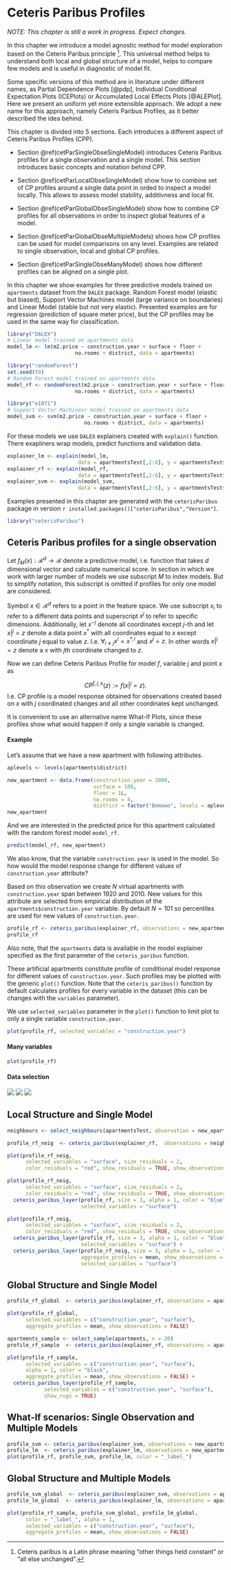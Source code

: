 # Ceteris Paribus Profiles {#ceterisParibus}

*NOTE: This chapter is still a work in progress. Expect changes.*

In this chapter we introduce a model agnostic method for model exploration based on the Ceteris Paribus principle ^[Ceteris paribus is a Latin phrase meaning  "other things held constant" or "all else unchanged".]. This universal method helps to understand both local and global structure of a model, helps to compare few models and is useful in diagnostic of model fit.

Some specific versions of this method are in literature under different names, as Partial Dependence Plots [@pdp], Individual Conditional Expectation Plots (ICEPlots) or Accumulated Local Effects Plots [@ALEPlot]. Here we present an uniform yet more extensible approach. We adopt a new name for this approach, namely Ceteris Paribus Profiles, as it better described the idea behind.

This chapter is divided into 5 sections. Each introduces a different aspect of Ceteris Paribus Profiles (CPP).

* Section \@ref(cetParSingleObseSingleModel) introduces Ceteris Paribus profiles for a single observation and a single model. This section introduces basic concepts and notation behind CPP.

* Section \@ref(cetParLocalObseSingleModel) show how to combine set of CP profiles around a single data point in orded to inspect a model locally. This allows to assess model stability, additivness and local fit.

* Section \@ref(cetParGlobalObseSingleModel) show how to combine CP profiles for all observations in order to inspect global features of a model. 

* Section \@ref(cetParGlobalObseMultipleModels) shows how CP profiles can be used for model comparisons on any level. Examples are related to single observation, local and global CP profiles.

* Section \@ref(cetParSingleObseManyModel) shows how different profiles can be aligned on a single plot.


In this chapter we show examples for three predictive models trained on `apartments` dataset from the `DALEX` package. Random Forest model (elastic but biased), Support Vector Machines model (large variance on boundaries) and Linear Model (stable but not very elastic). 
Presented examples are for regression (prediction of square meter price), but the CP profiles may be used in the same way for classification.


```r
library("DALEX")
# Linear model trained on apartments data
model_lm <- lm(m2.price ~ construction.year + surface + floor + 
                      no.rooms + district, data = apartments)

library("randomForest")
set.seed(59)
# Random Forest model trained on apartments data
model_rf <- randomForest(m2.price ~ construction.year + surface + floor + 
                      no.rooms + district, data = apartments)

library("e1071")
# Support Vector Machinesr model trained on apartments data
model_svm <- svm(m2.price ~ construction.year + surface + floor + 
                         no.rooms + district, data = apartments)
```

For these models we use `DALEX` explainers created with `explain()` function. There exapliners  wrap models, predict functions and validation data.

```r
explainer_lm <- explain(model_lm, 
                       data = apartmentsTest[,2:6], y = apartmentsTest$m2.price)
explainer_rf <- explain(model_rf, 
                       data = apartmentsTest[,2:6], y = apartmentsTest$m2.price)
explainer_svm <- explain(model_svm, 
                       data = apartmentsTest[,2:6], y = apartmentsTest$m2.price)
```

Examples presented in this chapter are generated with the `ceterisParibus` package in version `r installed.packages()["ceterisParibus","Version"]`.

```r
library("ceterisParibus")
```




## Ceteris Paribus profiles for a single observation  {#cetParSingleObseSingleModel}

Let $f_{M}(x): \mathcal R^{d} \rightarrow \mathcal R$ denote a predictive model, i.e. function that takes $d$ dimensional vector and calculate numerical score. In section in which we work with larger number of models we use subscript $M$ to index models. But to simplify notation, this subscript is omitted if profiles for only one model are considered. 

Symbol $x \in \mathcal R^d$ refers to a point in the feature space. We use subscript $x_i$ to refer to a different data points and superscript $x^j$ to refer to specific dimensions. Additionally, let $x^{-j}$ denote all coordinates except $j$-th and let $x|^j=z$ denote a data point $x^*$ with all coordinates equal to $x$ except coordinate $j$ equal to value $z$. I.e. $\forall_{i \neq {j}} x^i = x^{*,i}$ and $x^j = z$. In other words $x|^j=z$ denote a $x$ with $j$th coordinate changed to $z$.

Now we can define Ceteris Paribus Profile for model $f$, variable $j$ and point $x$ as

$$
CP^{f, j, x}(z) := f(x|^j = z).
$$
I.e. CP profile is a model response obtained for observations created based on $x$ with $j$ coordinated changes and all other coordinates kept unchanged.

It is convenient to use an alternative name What-If Plots, since these profiles show what would happen if only a single variable is changed.


#### Example

Let's assume that we have a new apartment with following attributes.

```r
aplevels <- levels(apartments$district)

new_apartment <- data.frame(construction.year = 2000, 
                            surface = 100,
                            floor = 1L,
                            no.rooms = 4,
                            district = factor("Bemowo", levels = aplevels))
new_apartment
```

And we are interested in the predicted price for this apartment calculated with the random forest model `model_rf`.

```r
predict(model_rf, new_apartment)
```

We also know, that the variable `construction.year` is used in the model. So how would the model response change for different values of `construction.year` attribute?

Based on this observation we create $N$ virtual apartments with `construction.year` span between 1920 and 2010. New values for this attribute are selected from empirical distribution of the `apartments$construction.year` variable. By default $N = 101$ so percentiles are used for new values of `construction.year`. 

```r
profile_rf <- ceteris_paribus(explainer_rf, observations = new_apartment)
profile_rf
```

Also note, that the `apartments` data is available in the model explainer specified as the first parameter of the `ceteris_paribus` function.

These artificial apartments constitute profile of conditional model response for different values of `construction.year`. Such profiles may be plotted with the generic `plot()` function. Note that the `ceteris_paribus()` function by default calculates profiles for every variable in the dataset (this can be changes with the `variables` parameter). 

We use `selected_variables` parameter in the `plot()` function to limit plot to only a single variable `construction.year`.

```r
plot(profile_rf, selected_variables = "construction.year")
```



#### Many variables

```r
plot(profile_rf)
```









#### Data selection

![](images/data_points.png)
![](images/data_points_neighbours.png)
![](images/data_points_sample.png)


## Local Structure and Single Model {#cetParLocalObseSingleModel}

```r
neighbours <- select_neighbours(apartmentsTest, observation = new_apartment, n = 10)

profile_rf_neig  <- ceteris_paribus(explainer_rf,  observations = neighbours, y = neighbours$m2.price)

plot(profile_rf_neig, 
      selected_variables = "surface", size_residuals = 2,
      color_residuals = "red", show_residuals = TRUE, show_observations = FALSE) 
```

```r
plot(profile_rf_neig, 
      selected_variables = "surface", size_residuals = 2,
      color_residuals = "red", show_residuals = TRUE, show_observations = FALSE) +
  ceteris_paribus_layer(profile_rf, size = 3, alpha = 1, color = "blue",
                        selected_variables = "surface") 
```

```r
plot(profile_rf_neig, 
      selected_variables = "surface", size_residuals = 2,
      color_residuals = "red", show_residuals = TRUE, show_observations = FALSE) +
  ceteris_paribus_layer(profile_rf, size = 3, alpha = 1, color = "blue",
                        selected_variables = "surface") +
  ceteris_paribus_layer(profile_rf_neig, size = 3, alpha = 1, color = "black",
                        aggregate_profiles = mean, show_observations = FALSE,
                        selected_variables = "surface")
```

## Global Structure and Single Model {#cetParGlobalObseSingleModel}

```r
profile_rf_global  <- ceteris_paribus(explainer_rf, observations = apartments, y = apartments$m2.price)

plot(profile_rf_global, 
      selected_variables = c("construction.year", "surface"), 
      aggregate_profiles = mean, show_observations = FALSE) 
```



```r
apartments_sample <- select_sample(apartments, n = 20)
profile_rf_sample  <- ceteris_paribus(explainer_rf, observations = apartments_sample, y = apartments_sample$m2.price)

plot(profile_rf_sample, 
      selected_variables = c("construction.year", "surface"), 
      alpha = 1, color = "black",
      aggregate_profiles = mean, show_observations = FALSE) +
  ceteris_paribus_layer(profile_rf_sample,
            selected_variables = c("construction.year", "surface"), 
            show_rugs = TRUE)
```


## What-If scenarios: Single Observation and Multiple Models {#cetParSingleObseManyModel}

```r
profile_svm <- ceteris_paribus(explainer_svm, observations = new_apartment)
profile_lm  <- ceteris_paribus(explainer_lm, observations = new_apartment)
plot(profile_rf, profile_svm, profile_lm, color = "_label_")
```


## Global Structure and Multiple Models {#cetParGlobalObseMultipleModels}


```r
profile_svm_global  <- ceteris_paribus(explainer_svm, observations = apartments_sample, y = apartments_sample$m2.price)
profile_lm_global  <- ceteris_paribus(explainer_lm, observations = apartments_sample, y = apartments_sample$m2.price)

plot(profile_rf_sample, profile_svm_global, profile_lm_global,
      color = "_label_", alpha = 1,
      selected_variables = c("construction.year", "surface"), 
      aggregate_profiles = mean, show_observations = FALSE) 

```



